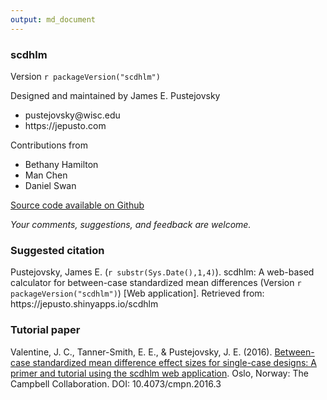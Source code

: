 ```yaml
---
output: md_document
---
```


### scdhlm

Version `r packageVersion("scdhlm")`

Designed and maintained by James E. Pustejovsky

* pustejovsky@wisc.edu
* https://jepusto.com

Contributions from 

* Bethany Hamilton
* Man Chen
* Daniel Swan

[Source code available on Github](https://github.com/jepusto/scdhlm/tree/master/inst/shiny-examples/scdhlm)

_Your comments, suggestions, and feedback are welcome._

### Suggested citation

Pustejovsky, James E. (`r substr(Sys.Date(),1,4)`). scdhlm: A web-based calculator for between-case standardized mean differences (Version `r packageVersion("scdhlm")`) [Web application]. Retrieved from: https://jepusto.shinyapps.io/scdhlm

### Tutorial paper

Valentine, J. C., Tanner-Smith, E. E., & Pustejovsky, J. E. (2016). [Between-case standardized mean difference effect sizes for single-case designs: A primer and tutorial using the scdhlm web application](https://campbellcollaboration.org/library/effect-sizes-single-case-designs-campbell-discussion-paper-1.html). Oslo, Norway: The Campbell Collaboration. DOI: 10.4073/cmpn.2016.3
